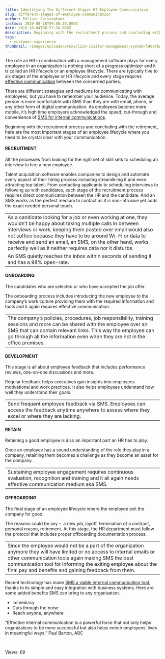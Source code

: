 ```yaml
---
title: Identifying The Different Stages Of Employee Communication
slug: different-stages-of-employee-communication
author: Pallavi Jaisinghani
lastmod: 2020-08-18T09:08:20.000Z
date: 2018-10-04T08:57:34.000Z
description: Beginning with the recruitment process and concluding with the retirement, here are the most important stages of an employee lifecycle where you need to be crystal clear with your communication.
tags:
  - customer-experience
thumbnail: /images/uploads/proxyclick-visitor-management-system-l90zrbwvcoe-unsplash.jpg
---
```


The role an HR in combination with a management software plays for every employee in an organization is nothing short of a progress optimizer and it is called an HR lifecycle or an employee lifecycle. There are typically five to six stages of the employee or HR lifecycle and every stage requires [effective communication](https://msg91.com/sms) between the concerned parties.


There are different strategies and mediums for communicating with employees, but you have to remember your audience. Today, the average person is more comfortable with SMS than they are with email, phone, or any other form of digital communication. As employees become more mobile, it’s high time employers acknowledged the speed, cut-through and convenience of [SMS for internal communications](https://msg91.com/sms).


Beginning with the recruitment process and concluding with the retirement, here are the most important stages of an employee lifecycle where you need to be crystal clear with your communication.


#### **RECRUITMENT**


All the processes from looking for the right set of skill sets to scheduling an interview to hire a new employee.


Talent acquisition software enables companies to design and automate every aspect of their hiring process including streamlining it and even attracting top talent. From contacting applicants to scheduling interviews to following up with candidates, each stage of the recruitment process requires direct communication between the HR and the candidate. And an SMS works as the perfect medium to contact as it is non-intrusive yet adds the exact needed personal touch.




|  |
| --- |
| As a candidate looking for a job or even working at one, they wouldn’t be happy about taking multiple calls in between interviews or work, keeping them posted over email would also not suffice because they have to be around Wi-Fi or data to receive and send an email, an SMS, on the other hand, works perfectly well as it neither requires data nor it disturbs.
An SMS quietly reaches the inbox within seconds of sending it and has a 98% open-rate. |


#### **ONBOARDING**


The candidates who are selected or who have accepted the job offer.


The onboarding process includes introducing the new employee to the company’s work culture providing them with the required information and tools and it again requires effective communication.




|  |
| --- |
| The company’s policies, procedures, job responsibility, training sessions and more can be shared with the employee over an SMS that can contain relevant links. This way the employee can go through all the information even when they are not in the office premises. |


#### **DEVELOPMENT**


This stage is all about employee feedback that includes performance reviews, one-on-one discussions and more.


Regular feedback helps executives gain insights into employees motivational and work practices. It also helps employees understand how well they understand their goals.




|  |
| --- |
| Send frequent employee feedback via SMS. Employees can access the feedback anytime anywhere to assess where they excel or where they are lacking. |


#### **RETAIN**


Retaining a good employee is also an important part an HR has to play.


Once an employee has a sound understanding of the role they play in a company, retaining them becomes a challenge as they become an asset for the company.




|  |
| --- |
| Sustaining employee engagement requires continuous evaluation, recognition and training and it all again needs effective communication medium aka SMS. |


#### **OFFBOARDING**


The final stage of an employee lifecycle where the employee exit the company for good.


The reasons could be any –  a new job, layoff, termination of a contract, personal reason, retirement. At this stage, the HR department must follow the protocol that includes proper offboarding documentation process.




|  |
| --- |
| Since the employee would not be a part of the organization anymore they will have limited or no access to internal emails or other communication tools again making SMS the best communication tool for informing the exiting employee about the final pay and benefits and gaining feedback from them. |


Recent technology has made [SMS a viable internal communication tool](https://msg91.com/sms), thanks to its simple and easy integration with business systems. Here are some added benefits SMS can bring to any organisation.


* Immediacy
* Cuts through the noise
* Reach anyone, anywhere


“Effective internal communication is a powerful force that not only helps organizations to be more successful but also helps enrich employees’ lives in meaningful ways.” Paul Barton, ABC


 


 Views: 69


